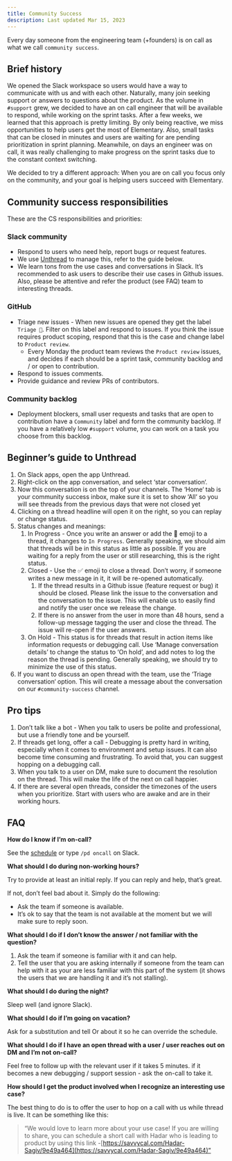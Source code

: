 ```yaml
---
title: Community Success
description: Last updated Mar 15, 2023
---
```


Every day someone from the engineering team (+founders) is on call as what we call `community success`.

## Brief history

We opened the Slack workspace so users would have a way to communicate with us and with each other. Naturally, many join seeking support or answers to questions about the product. As the volume in `#support` grew, we decided to have an on call engineer that will be available to respond, while working on the sprint tasks.
After a few weeks, we learned that this approach is pretty limiting. By only being reactive, we miss opportunities to help users get the most of Elementary. Also, small tasks that can be closed in minutes and users are waiting for are pending prioritization in sprint planning. Meanwhile, on days an engineer was on call, it was really challenging to make progress on the sprint tasks due to the constant context switching.

We decided to try a different approach: When you are on call you focus only on the community, and your goal is helping users succeed with Elementary.


## Community success responsibilities

These are the CS responsibilities and priorities:  

### Slack community
  - Respond to users who need help, report bugs or request features.
  - We use [Unthread](https://unthread.io/) to manage this, refer to the guide below.
  - We learn tons from the use cases and conversations in Slack. It’s recommended to ask users to describe their use cases in Github issues. Also, please be attentive and refer the product (see FAQ) team to interesting threads.

### GitHub
  - Triage new issues - When new issues are opened they get the label `Triage 👀`. Filter on this label and respond to issues. If you think the issue requires product scoping, respond that this is the case and change label to `Product review`.
    - Every Monday the product team reviews the `Product review` issues, and decides if each should be a sprint task, community backlog and / or open to contribution.
  - Respond to issues comments.
  - Provide guidance and review PRs of contributors.
     
### Community backlog
  - Deployment blockers, small user requests and tasks that are open to contribution have a `Community` label and form the community backlog. If you have a relatively low `#support` volume, you can work on a task you choose from this backlog.


## Beginner’s guide to Unthread

1. On Slack apps, open the app Unthread.
2. Right-click on the app conversation, and select ‘star conversation‘.
3. Now this conversation is on the top of your channels. The ‘Home‘ tab is your community success inbox, make sure it is set to show ‘All‘ so you will see threads from the previous days that were not closed yet
4. Clicking on a thread headline will open it on the right, so you can replay or change status.
5. Status changes and meanings:
    1. In Progress - Once you write an answer or add the 👀 emoji to a thread, it changes to `In Progress`. Generally speaking, we should aim that threads will be in this status as little as possible. If you are waiting for a reply from the user or still researching, this is the right status.
    2. Closed - Use the ✅ emoji to close a thread. Don’t worry, if someone writes a new message in it, it will be re-opened automatically.
        1. If the thread results in a Github issue (feature request or bug) it should be closed. Please link the issue to the conversation and the conversation to the issue. This will enable us to easily find and notify the user once we release the change.
        2. If there is no answer from the user in more than 48 hours, send a follow-up message tagging the user and close the thread. The issue will re-open if the user answers.
    3. On Hold - This status is for threads that result in action items like information requests or debugging call. Use ‘Manage conversation details’ to change the status to ‘On hold’, and add notes to log the reason the thread is pending. Generally speaking, we should try to minimize the use of this status.
6. If you want to discuss an open thread with the team, use the ‘Triage conversation‘ option. This will create a message about the conversation on our `#community-success` channel. 


## Pro tips

1. Don’t talk like a bot - When you talk to users be polite and professional, but use a friendly tone and be yourself.
2. If threads get long, offer a call - Debugging is pretty hard in writing, especially when it comes to environment and setup issues. It can also become time consuming and frustrating. To avoid that, you can suggest hopping on a debugging call.
3. When you talk to a user on DM, make sure to document the resolution on the thread. This will make the life of the next on call happier.
4. If there are several open threads, consider the timezones of the users when you prioritize. Start with users who are awake and are in their working hours. 


## FAQ

**How do I know if I’m on-call?**

See the [schedule](https://elementary-data.pagerduty.com/schedules#PZFSKWF) or type `/pd oncall` on Slack.

**What should I do during non-working hours?**

Try to provide at least an initial reply. If you can reply and help, that’s great. 

If not, don’t feel bad about it. Simply do the following: 
  - Ask the team if someone is available.
  - It’s ok to say that the team is not available at the moment but we will make sure to reply soon.

**What should I do if I don’t know the answer / not familiar with the question?**

1. Ask the team if someone is familiar with it and can help.
2. Tell the user that you are asking internally if someone from the team can help with it as your are less familiar with this part of the system (it shows the users that we are handling it and it’s not stalling).

**What should I do during the night?**

Sleep well (and ignore Slack).

**What should I do if I’m going on vacation?**

Ask for a substitution and tell Or about it so he can override the schedule.

**What should I do if I have an open thread with a user / user reaches out on DM and I’m not on-call?**

Feel free to follow up with the relevant user if it takes 5 minutes. if it becomes a new debugging / support session - ask the on-call to take it.

**How should I get the product involved when I recognize an interesting use case?**

The best thing to do is to offer the user to hop on a call with us while thread is live. It can be something like this:

> “We would love to learn more about your use case! If you are willing to share, you can schedule a short call with Hadar who is leading to product by using this link -[https://savvycal.com/Hadar-Sagiv/9e49a464](https://savvycal.com/Hadar-Sagiv/9e49a464)”
>
